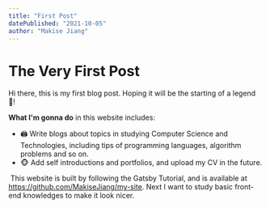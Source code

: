 ```yaml
---
title: "First Post"
datePublished: "2021-10-05"
author: "Makise Jiang"
---
```

# The Very First Post

Hi there, this is my first blog post. Hoping it will be the starting of a legend 🚀!

**What I'm gonna do** in this website includes:

- 🖨 Write blogs about topics in studying Computer Science and Technologies, including tips of programming languages, algorithm problems and so on. 
- 🐵 Add self introductions and portfolios, and upload my CV in the future. 

​	This website is built by following the Gatsby Tutorial, and is available at https://github.com/MakiseJiang/my-site. Next I want to study basic front-end knowledges to make it look nicer. 